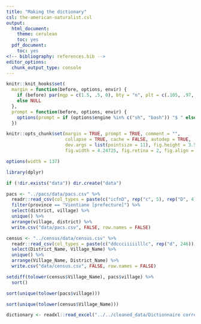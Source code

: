 ```yaml
---
title: "Making the dictionary"
csl: the-american-naturalist.csl
output:
  html_document:
    theme: cerulean
    toc: yes
  pdf_document:
    toc: yes
<!-- bibliography: references.bib -->
editor_options: 
  chunk_output_type: console
---
```


<!--
IMAGES:
Insert them with: ![alt text](image.png)
You can also resize them if needed: convert image.png -resize 50% image.png
If you want to center the image, go through HTML code:
<div style="text-align:center"><img src ="image.png"/></div>

REFERENCES:
For references: Put all the bibTeX references in the file "references.bib"
in the current folder and cite the references as @key or [@key] in the text.
Uncomment the bibliography field in the above header and put a "References"
title wherever you want to display the reference list.
-->

<style type="text/css">
.main-container {
  max-width: 1370px;
  margin-left: auto;
  margin-right: auto;
}
</style>

```r
knitr::knit_hooks$set(
  margin = function(before, options, envir) {
    if (before) par(mgp = c(1.5, .5, 0), bty = "n", plt = c(.105, .97, .13, .97))
    else NULL
  },
  prompt = function(before, options, envir) {
    options(prompt = if (options$engine %in% c("sh", "bash")) "$ " else "> ")
  })

knitr::opts_chunk$set(margin = TRUE, prompt = TRUE, comment = "",
                      collapse = TRUE, cache = FALSE, autodep = TRUE,
                      dev.args = list(pointsize = 11), fig.height = 3.5,
                      fig.width = 4.24725, fig.retina = 2, fig.align = "center")

options(width = 137)
```

```r
library(dplyr)
```

```r
if (!dir.exists("data")) dir.create("data")
```

```r
pacs <- "../pacs/data/pacs.csv" %>% 
  readr::read_csv(col_types = paste(c("icfnD", rep("c", 5), rep("D", 4), rep("f", 3)), collapse = "")) %>% 
  filter(province == "Vientiane [prefecture]") %>% 
  select(district, village) %>% 
  unique() %>% 
  arrange(village, district) %>% 
  write.csv("data/pacs.csv", FALSE, row.names = FALSE)
```

```r
census <- "../census/data/census.csv" %>% 
  readr::read_csv(col_types = paste(c("ddccciiiiilllc", rep("d", 246)), collapse = "")) %>% 
  select(District_Name, Village_Name) %>%
  unique() %>% 
  arrange(Village_Name, District_Name) %>% 
  write.csv("data/census.csv", FALSE, row.names = FALSE)
```

```r
setdiff(tolower(census$Village_Name), pacs$village) %>% 
  sort()
```

```r
sort(unique(tolower(pacs$village)))
```

```r
sort(unique(tolower(census$Village_Name)))
```

```r
dictionary <- readxl::read_excel("../../cleaned_data/Dictionnaire correspondance Census SIG liaison.xlsx")
```

